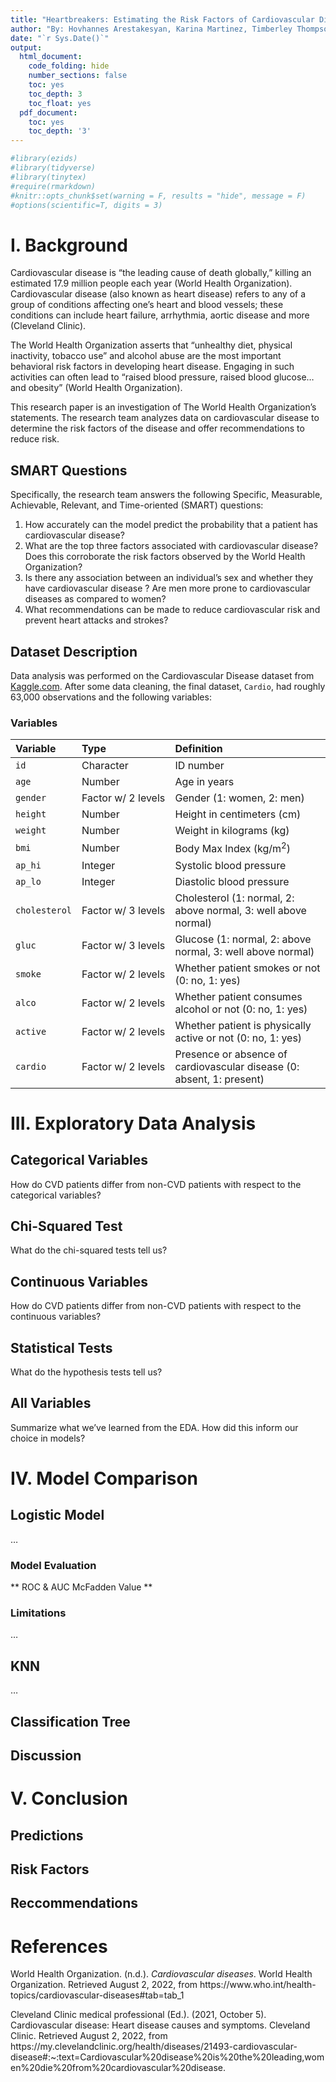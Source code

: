```yaml
---
title: "Heartbreakers: Estimating the Risk Factors of Cardiovascular Disease"
author: "By: Hovhannes Arestakesyan, Karina Martinez, Timberley Thompson, Chenxu Wang, & Zhe Yu"
date: "`r Sys.Date()`"
output:
  html_document:
    code_folding: hide
    number_sections: false
    toc: yes
    toc_depth: 3
    toc_float: yes
  pdf_document:
    toc: yes
    toc_depth: '3'
---
```


```r
#library(ezids)
#library(tidyverse)
#library(tinytex)
#require(rmarkdown)
#knitr::opts_chunk$set(warning = F, results = "hide", message = F)
#options(scientific=T, digits = 3) 

```
# I. Background

Cardiovascular disease is "the leading cause of death globally," killing an estimated 17.9 million people each year (World Health Organization). Cardiovascular disease (also known as heart disease) refers to any of a group of conditions affecting one's heart and blood vessels; these conditions can include heart failure, arrhythmia, aortic disease and more (Cleveland Clinic).

The World Health Organization asserts that "unhealthy diet, physical inactivity, tobacco use" and alcohol abuse are the most important behavioral risk factors in developing heart disease. Engaging in such activities can often lead to "raised blood pressure, raised blood glucose... and obesity" (World Health Organization).

This research paper is an investigation of The World Health Organization's statements. The research team analyzes data on cardiovascular disease to determine the risk factors of the disease and offer recommendations to reduce risk.

## SMART Questions
Specifically, the research team answers the following Specific, Measurable, Achievable, Relevant, and Time-oriented (SMART) questions:  

  1. How accurately can the model predict the probability that a patient has cardiovascular disease?
  2. What are the top three factors associated with cardiovascular disease? Does this corroborate the risk factors observed by the World Health Organization?  
  3. Is there any association between an individual's sex and whether they have 
cardiovascular disease ? Are men more prone to cardiovascular diseases as compared to
women?
  4. What recommendations can be made to reduce cardiovascular risk and prevent heart attacks and strokes?  


## Dataset Description

Data analysis was performed on the Cardiovascular Disease dataset from [Kaggle.com](https://www.kaggle.com/datasets/sulianova/cardiovascular-disease-dataset). After some data cleaning, the final dataset, `Cardio`, had roughly 63,000 observations and the following variables:

### Variables

Variable | Type | Definition  
  :-     |  :-- |  :----
`id`	 | Character | ID number
`age`	 | Number | Age in years
`gender` |Factor w/ 2 levels | Gender (1: women, 2: men)
`height` | Number | Height in centimeters (cm)
`weight` |Number | Weight in kilograms (kg)
`bmi` | Number | Body Max Index (kg/m^2^)
`ap_hi` | Integer | Systolic blood pressure
`ap_lo` | Integer | Diastolic blood pressure
`cholesterol` |Factor w/ 3 levels| Cholesterol (1: normal, 2: above normal, 3: well above normal)
`gluc` |Factor w/ 3 levels| Glucose (1: normal, 2: above normal, 3: well above normal)
`smoke` |Factor w/ 2 levels| Whether patient smokes or not (0: no, 1: yes)
`alco` |Factor w/ 2 levels| Whether patient consumes alcohol or not (0: no, 1: yes)
`active` |Factor w/ 2 levels| Whether patient is physically active or not (0: no, 1: yes)
`cardio` |Factor w/ 2 levels| Presence or absence of cardiovascular disease (0: absent, 1: present)

# III. Exploratory Data Analysis
## Categorical Variables
How do CVD patients differ from non-CVD  patients with respect to the categorical variables?

## Chi-Squared Test
What do the chi-squared tests tell us?

## Continuous Variables
How do CVD patients differ from non-CVD  patients with respect to the continuous variables?

## Statistical Tests
What do the hypothesis tests tell us?


## All Variables
Summarize what we've learned from the EDA. How did this inform our choice in models?

# IV. Model Comparison
## Logistic Model
...

### Model Evaluation

** ROC & AUC **
** McFadden Value **

### Limitations
...

## KNN
...

## Classification Tree

## Discussion

# V. Conclusion
## Predictions

## Risk Factors

## Reccommendations


# References
World Health Organization. (n.d.). *Cardiovascular diseases*. World Health Organization. Retrieved August 2, 2022, from https://www.who.int/health-topics/cardiovascular-diseases#tab=tab_1 

Cleveland Clinic medical professional (Ed.). (2021, October 5). Cardiovascular disease: Heart disease causes and symptoms. Cleveland Clinic. Retrieved August 2, 2022, from https://my.clevelandclinic.org/health/diseases/21493-cardiovascular-disease#:~:text=Cardiovascular%20disease%20is%20the%20leading,women%20die%20from%20cardiovascular%20disease. 









